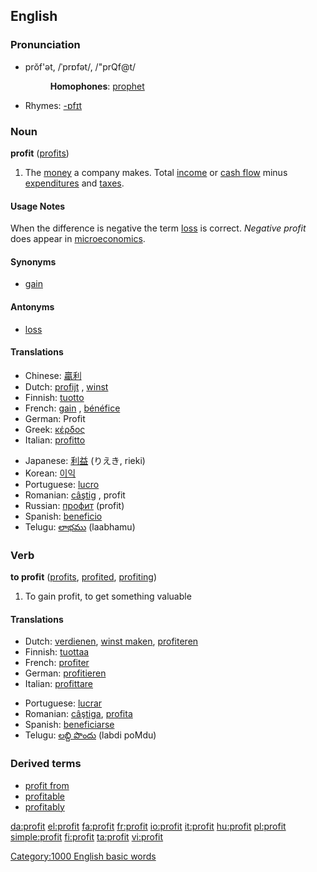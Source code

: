 {{see|Profit}}

==English==

===Pronunciation===
*prŏf'ət, /ˈprɒfət/, /"prQf@t/
*:'''Homophones''': [[prophet]]
*Rhymes: [[Rhymes:English:-ɒfɪt|-ɒfɪt]]

===Noun===
'''profit''' ([[profits]])

#The [[money]] a company makes. Total [[income]] or [[cash flow]] minus [[expenditure]]s and [[tax]]es.

====Usage Notes====
When the difference is negative the term [[loss]] is correct.  ''Negative profit'' does appear in [[microeconomics]].

====Synonyms====
*[[gain]]

====Antonyms====
*[[loss]]

====Translations====
{{top}}
*Chinese: [[贏利]]
*Dutch: [[profijt]] {{n}}, [[winst]] {{f}}
*Finnish: [[tuotto]]
*French: [[gain]] {{m}}, [[bénéfice]] {{m}}
*German: Profit {{m}}
*Greek: [[κέρδος]] {{n}}
*Italian: [[profitto]] {{m}}
{{mid}}
*Japanese: [[利益]] (りえき, rieki)
*Korean: [[이익]]
*Portuguese: [[lucro]] {{m}}
*Romanian: [[câştig]] {{n}}, profit {{f}}
*Russian: [[профит]] {{m}} (profit)
*Spanish: [[beneficio]] {{f}}
*Telugu: [[లాభము]] (laabhamu)
{{bottom}}

===Verb===
'''to profit''' ([[profits]], [[profited]], [[profiting]])
#To gain profit, to get something valuable

====Translations====
{{top}}
*Dutch: [[verdienen]], [[winst maken]], [[profiteren]]
*Finnish: [[tuottaa]]
*French: [[profiter]]
*German: [[profitieren]]
*Italian: [[profittare]]
{{mid}}
*Portuguese: [[lucrar]]
*Romanian: [[câştiga]], [[profita]]
*Spanish: [[beneficiarse]]
*Telugu: [[లబ్ది పొందు]] (labdi poMdu)
{{bottom}}

===Derived terms===
*[[profit from]]
*[[profitable]]
*[[profitably]]

[[Category:1000 English basic words]]

[[da:profit]]
[[el:profit]]
[[fa:profit]]
[[fr:profit]]
[[io:profit]]
[[it:profit]]
[[hu:profit]]
[[pl:profit]]
[[simple:profit]]
[[fi:profit]]
[[ta:profit]]
[[vi:profit]]